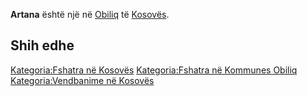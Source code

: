 {{Fshat në 
 | Emri                = Artana
 | EmriAlt                = 
 | NAME_SHORT_FORM=      
 | NAME_GENERIC=      
 | NAME_SORT_NAME_RO=      ARTANA
 | FULL_NAME_RO = Artana
 | FULL_NAME_ND_RO=Artana
 | SORT_NAME_RG=ARTANA
 | FULL_NAME_RG=Artana
 | FULL_NAME_ND_RG=Artana
 | SRP_NAME_SHORT_FORM=      
 | SRP_NAME_GENERIC=      
 | SRP_NAME_SORT_NAME_RO=      
 | SRP_FULL_NAME_RO = 
 | SRP_FULL_NAME_ND_RO=
 | SRP_SORT_NAME_RG=
 | SRP_FULL_NAME_RG=
 | SRP_FULL_NAME_ND_RG=
 | Emri (Rasa dhanore) = 
 | Figura              = 
 | Shteti              = Kosovo
 | Komuna              = Obiliq
 | Kodi postar         = 
 | Sipërfaqja          = 

 | Popullsia           = 

 | Regj. i popullsisë  = 
 | Dend. e popullsisë  = 
 | Faqja zyrtare       = 
 <!--- Koordinatat ----> 
 | Gjerësia            = 42.617778
 | Gjatësia            = 21.419722
 | Lartësia            = 
}}
'''Artana''' është një [[]] në [[Obiliq]] të [[Kosovës]].

<!-- == Gjeografia == -->
<!-- == Historia == -->
<!-- == Demografia == -->
== Shih edhe ==
{{Komuna Obiliq}}
{{Kosovo-Administrata-Cung}}

[[Kategoria:Fshatra në Kosovës]]
[[Kategoria:Fshatra në Kommunes Obiliq]]
[[Kategoria:Vendbanime në Kosovës]]